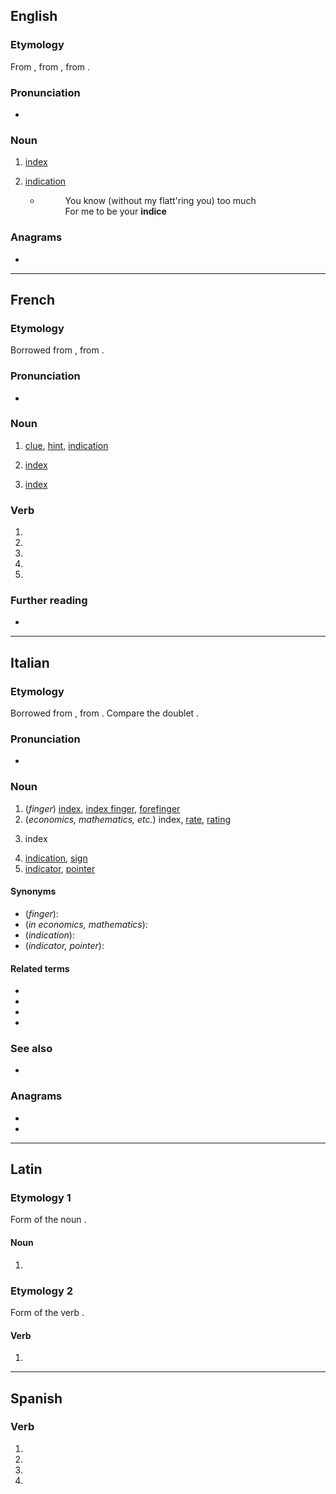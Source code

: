 {{also|Indice|índice|indicé}}
==English==

===Etymology===
From {{etyl|fro|en}} {{m|fro|indice}}, from {{etyl|la|en}} {{m|la|indicium}}, from {{m|la|index}}.

===Pronunciation===
* {{IPA|en|/ˈɪndɪs/}}

===Noun===
{{en-noun}}

# {{lb|en|obsolete}} [[index]]
# {{lb|en|obsolete}} [[indication]]
#* {{RQ:Jonson Under-woods}}
#*:You know (without my flatt'ring you) too much <br>For me to be your '''indice''' 

{{Webster 1913}}

===Anagrams===
* {{anagrams|en|a=cdeiin|ceinid|dienic|incide}}

----

==French==

===Etymology===
Borrowed from {{bor|fr|la|indicium}}, from {{m|la|indicō||point out, indicate, show}}.

===Pronunciation===
* {{fr-IPA}}

===Noun===
{{fr-noun|m}}

# [[clue]], [[hint]], [[indication]]
# {{lb|fr|finance}} [[index]]
# {{lb|fr|computing}} [[index]]

===Verb===
{{head|fr|verb form}}

# {{inflection of|fr|indicer||1|s|pres|indc}}
# {{inflection of|fr|indicer||3|s|pres|indc}}
# {{inflection of|fr|indicer||1|s|pres|subj}}
# {{inflection of|fr|indicer||3|s|pres|subj}}
# {{inflection of|fr|indicer||2|s|impr}}

===Further reading===
* {{R:TLFi}}

----

==Italian==

===Etymology===
Borrowed from {{etyl|la|it}} {{m|la|index|index, indicem|sign, indication; index}}, from {{m|la|indicō||point out, indicate, show}}. Compare the doublet {{m|it|endice}}.

===Pronunciation===
* {{rhymes|it|inditʃe}}

===Noun===
{{it-noun|m}}

# (''finger'') [[index]], [[index finger]], [[forefinger]]
# (''economics, mathematics, etc.'') index, [[rate]], [[rating]]
# {{lb|it|books}} index<!--a table of contents is not the same as an index-->
# [[indication]], [[sign]]
# [[indicator]], [[pointer]]

====Synonyms====
* (''finger''): {{l|it|dito indice}}
* (''in economics, mathematics''): {{l|it|tasso}}
* (''indication''): {{l|it|indizio}}
* (''indicator, pointer''): {{l|it|lancetta}}

====Related terms====
* {{l|it|indicare}}
* {{l|it|indice dei prezzi}}
* {{l|it|indice dei prezzi al consumo}}
* {{l|it|indicativo}}

===See also===
* {{l|it|dito}}

===Anagrams===
* {{l|it|incedi}}
* {{l|it|incide}}

----

==Latin==

===Etymology 1===
Form of the noun {{m|la|index}}.

====Noun====
{{la-noun-form|indice}}

# {{inflection of|la|index||abl|s}}

===Etymology 2===
Form of the verb {{m|la|indīcō||[I]&nbsp;proclaim, announce}}.

====Verb====
{{la-verb-form|indīce}}

# {{inflection of|la|indīcō||2|s|pres|actv|impr}}

----

==Spanish==

===Verb===
{{head|es|verb form}}

# {{es-verb form of|ending=ar|mood=imperative|pers=2|formal=yes|number=singular|indizar}}
# {{es-verb form of|ending=ar|mood=subjunctive|tense=present|pers=1|number=singular|indizar}}
# {{es-verb form of|ending=ar|mood=subjunctive|tense=present|pers=2|formal=yes|number=singular|indizar}}
# {{es-verb form of|ending=ar|mood=subjunctive|tense=present|pers=3|number=singular|indizar}}